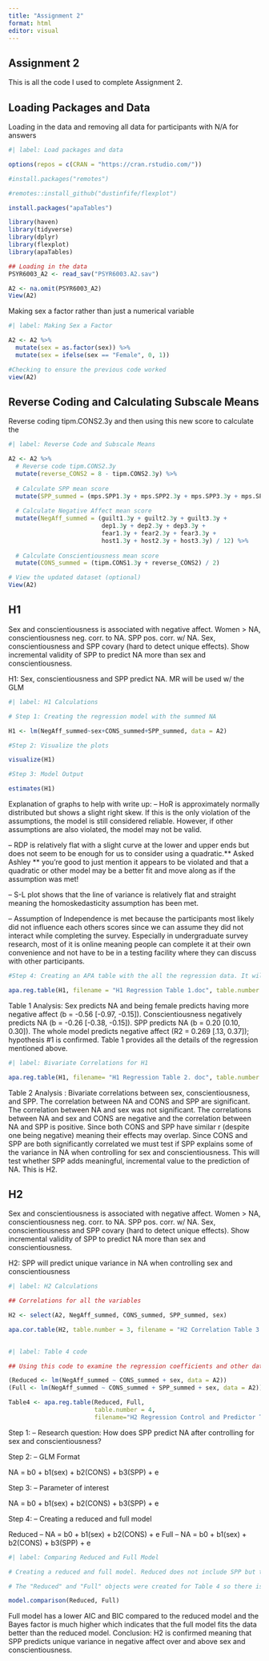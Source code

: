 ```yaml
---
title: "Assignment 2"
format: html
editor: visual
---
```


## Assignment 2

This is all the code I used to complete Assignment 2.

## Loading Packages and Data

Loading in the data and removing all data for participants with N/A for answers

```r
#| label: Load packages and data

options(repos = c(CRAN = "https://cran.rstudio.com/"))

#install.packages("remotes")

#remotes::install_github("dustinfife/flexplot")

install.packages("apaTables")

library(haven)
library(tidyverse)
library(dplyr)
library(flexplot)
library(apaTables)

## Loading in the data
PSYR6003_A2 <- read_sav("PSYR6003.A2.sav")

A2 <- na.omit(PSYR6003_A2)
View(A2)

```

Making sex a factor rather than just a numerical variable
```r
#| label: Making Sex a Factor 

A2 <- A2 %>% 
  mutate(sex = as.factor(sex)) %>% 
  mutate(sex = ifelse(sex == "Female", 0, 1))

#Checking to ensure the previous code worked
view(A2)

```

## Reverse Coding and Calculating Subscale Means

Reverse coding tipm.CONS2.3y and then using this new score to calculate the 

```r
#| label: Reverse Code and Subscale Means

A2 <- A2 %>%
  # Reverse code tipm.CONS2.3y
  mutate(reverse_CONS2 = 8 - tipm.CONS2.3y) %>%
  
  # Calculate SPP mean score
  mutate(SPP_summed = (mps.SPP1.3y + mps.SPP2.3y + mps.SPP3.3y + mps.SPP4.3y + mps.SPP5.3y) / 5) %>%
  
  # Calculate Negative Affect mean score
  mutate(NegAff_summed = (guilt1.3y + guilt2.3y + guilt3.3y + 
                          dep1.3y + dep2.3y + dep3.3y + 
                          fear1.3y + fear2.3y + fear3.3y + 
                          host1.3y + host2.3y + host3.3y) / 12) %>%
  
  # Calculate Conscientiousness mean score
  mutate(CONS_summed = (tipm.CONS1.3y + reverse_CONS2) / 2)

# View the updated dataset (optional)
View(A2)

```

## H1

Sex and conscientiousness is associated with negative affect. Women > NA, conscientiousness neg. corr. to NA. SPP pos. corr. w/ NA. Sex, conscientiousness 
and SPP covary (hard to detect unique effects). Show incremental validity of SPP
to predict NA more than sex and conscientiousness. 

H1: Sex, conscientiousness and SPP predict NA. MR will be used w/ the GLM 

```r
#| label: H1 Calculations

# Step 1: Creating the regression model with the summed NA 

H1 <- lm(NegAff_summed~sex+CONS_summed+SPP_summed, data = A2)

#Step 2: Visualize the plots

visualize(H1)

#Step 3: Model Output

estimates(H1)

```

Explanation of graphs to help with write up: 
--  HoR is approximately normally distributed but shows a slight right skew. If this      is the only violation of the assumptions, the model is still considered reliable.     However, if other assumptions are also violated, the model may not be valid.

--  RDP is relatively flat with a slight curve at the lower and upper ends but does       not seem to be enough for us to consider using a quadratic.** Asked Ashley
    ** you're good to just mention it appears to be violated and that a quadratic or        other model may be a better fit and move along as if the assumption was met!

--  S-L plot shows that the line of variance is relatively flat and straight meaning      the homoskedasticity assumption has been met.

--  Assumption of Independence is met because the participants most likely did not        influence each others scores since we can assume they did not interact while          completing the survey. Especially in undergraduate survey research, most of it is     online meaning people can complete it at their own convenience and not have to be     in a testing facility where they can discuss with other participants. 

```r

#Step 4: Creating an APA table with the all the regression data. It will be Table 1 and provides the predictor, regression coefficient (b), regression coefficient with 95% CI [Upper and Lower Limit], beta (standardized regression coefficient), beta with 95% CI [Upper and Lower Limit], squared partial correlations (sr^2), squared partial correlation 95% CI [Upper and Lower Limit], correlation coefficient (r), and Fit which is how well the model fits the data

apa.reg.table(H1, filename = "H1 Regression Table 1.doc", table.number = 1)

```


Table 1 Analysis: Sex predicts NA and being female predicts having more negative affect (b = -0.56 [-0.97, -0.15]). Conscientiousness negatively predicts NA (b = -0.26 [-0.38, -0.15]). SPP predicts NA (b = 0.20 [0.10, 0.30]). The whole model predicts negative affect (R2 = 0.269 [.13, 0.37]); hypothesis #1 is confirmed. Table 1 provides all the details of the regression mentioned above. 

```r

#| label: Bivariate Correlations for H1

apa.reg.table(H1, filename= "H1 Regression Table 2. doc", table.number = 2, prop.var.conf.level = 0.95)

```

Table 2 Analysis : Bivariate correlations between sex, conscientiousness, and SPP. The correlation between NA and CONS and SPP are significant. The correlation between NA and sex was not significant. The correlations between NA and sex and CONS are negative and the correlation between NA and SPP is positive. Since both CONS and SPP have similar r (despite one being negative) meaning their effects may overlap. Since CONS and SPP are both significantly correlated we must test if SPP explains some of the variance in NA when controlling for sex and conscientiousness. This will test whether SPP adds meaningful, incremental value to the prediction of NA. This is H2.  

## H2

Sex and conscientiousness is associated with negative affect. Women > NA, conscientiousness neg. corr. to NA. SPP pos. corr. w/ NA. Sex, conscientiousness 
and SPP covary (hard to detect unique effects). Show incremental validity of SPP
to predict NA more than sex and conscientiousness.

H2: SPP will predict unique variance in NA when controlling sex and conscientiousness

```r
#| label: H2 Calculations

## Correlations for all the variables

H2 <- select(A2, NegAff_summed, CONS_summed, SPP_summed, sex)

apa.cor.table(H2, table.number = 3, filename = "H2 Correlation Table 3.doc")
  
```

```r
#| label: Table 4 code

## Using this code to examine the regression coefficients and other data from the regression for the Control model (with only CONS and sex) and the Predictor model (CONS, SPP, and sex). The Control model is essentially the reduced model and the Predictor model is essentially the full model. 

(Reduced <- lm(NegAff_summed ~ CONS_summed + sex, data = A2))
(Full <- lm(NegAff_summed ~ CONS_summed + SPP_summed + sex, data = A2))

Table4 <- apa.reg.table(Reduced, Full,
                        table.number = 4,
                        filename="H2 Regression Control and Predictor Table 4.doc")
```

Step 1: 
-- Research question: How does SPP predict NA after controlling for sex and conscientiousness?

Step 2:
-- GLM Format

NA = b0 + b1(sex) + b2(CONS) + b3(SPP) + e

Step 3:
-- Parameter of interest

NA = b0 + b1(sex) + b2(CONS) + b3(SPP) + e

Step 4:
-- Creating a reduced and full model

Reduced -- NA = b0 + b1(sex) + b2(CONS) + e
Full -- NA = b0 + b1(sex) + b2(CONS) + b3(SPP) + e

```r
#| label: Comparing Reduced and Full Model

# Creating a reduced and full model. Reduced does not include SPP but the full model contains SPP.

# The "Reduced" and "Full" objects were created for Table 4 so there is no need to make them again here but I will call on them from the previous block of code. 

model.comparison(Reduced, Full)

```

Full model has a lower AIC and BIC compared to the reduced model and the Bayes factor is much higher which indicates that the full model fits the data better than the reduced model. Conclusion: H2 is confirmed meaning that SPP predicts unique variance in negative affect over and above sex and conscientiousness. 

